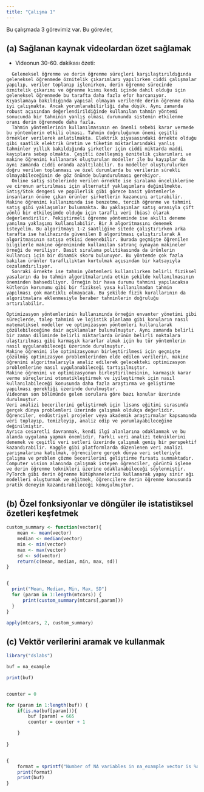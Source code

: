 ```yaml
---
title: "Çalışma 1"
---
```


Bu çalışmada 3 görevimiz var. Bu görevler,

## (a) Sağlanan kaynak videolardan özet sağlamak

- Videonun 30-60. dakikası özeti:

```
  Geleneksel öğrenme ve derin öğrenme süreçleri karşılaştırıldığında geleneksel öğrenmede öznitelik çıkarımları yapılırken ciddi çalışmalar yapılıp, veriler toplanıp işlenirken, derin öğrenme sürecinde öznitelik çıkarımı ve öğrenme kısmı kendi içinde dahil olduğu için geleneksel öğrenmede bu tarafta daha fazla efor harcanıyor. Kıyaslamaya bakıldığında yapısal olmayan verilerde derin öğrenme daha iyi çalışmakta. Ancak yorumlanabilirliği daha düşük. Aynı zamanda robust açısından değerlendirildiğinde kullanılan tahmin yöntemi sonucunda bir tahminin yanlış olması durumunda sistemin etkilenme oranı derin öğrenmede daha fazla.  
  Tahmin yöntemlerinin kullanılmasının en önemli sebebi karar vermede bu yöntemlerin etkili olması. Tahmin doğruluğunun önemi çeşitli örnekler verilerek anlatılmakta. Elektrik piyasasındaki örnekte olduğu gibi saatlik elektrik üretim ve tüketim miktarlarındaki yanlış tahminler yıllık bakıldığında şirketler için ciddi miktarda maddi kayıplara sebep olmakta. Çeşitli özelleşmiş öznitelik çıkarımları ve makine öğrenimi kullanarak oluşturulan modeller ile bu kayıplar da aynı zamanda ciddi oranda azaltılabilir. Bu modeller oluşturulurken doğru verilen toplanması ve özel durumlarda bu verilerin sürekli olmayabileceğinin de göz önünde bulundurulması gerekiyor. 
  Online satış sitelerinde verilen örnekte ise sıralama önceliklerine ve cironun artırılması için alternatif yaklaşımlara değinilmekte. Satış/Stok dengesi ve popülerlik gibi görece basit yöntemlerle insanların önüne çıkan ürünler şirketlerin kazancını artırabilir. Makine öğrenimi kullanımında ise benzetme, tercih öğrenme ve tahmini satış gibi yaklaşımlar bulunmakta. Bu yaklaşımlar satış oranıyla çift yönlü bir etkileşimde olduğu için taraflı veri (bias) olarak değerlendirilir. Pekiştirmeli öğrenme yönteminde ise akıllı deneme yanılma yaklaşımı kullanılabilir. Bir A algoritmasını denemek isteyelim. Bu algoritmayı 1-2 saatliğine sitede çalıştırırken arka tarafta ise halihazırda güvenilen B algoritması çalıştırılarak A algoritmasının satışa etkisi denenebilir. Burada geçmişte öğrenilen bilgilerle makine öğreniminde kullanılan satranç oynayan makineler örneği de veriliyor. Basit sıralama politikasında da ürünlerin kullanıcı için bir dinamik skoru bulunuyor. Bu yöntemde çok fazla bakılan ürünler taraflılıktan kurtulmak açısından bir katsayıyla cezalandırılıyor. 
  Sonraki örnekte ise tahmin yöntemleri kullanılırken belirli fiziksel yasaların da bu tahmin algoritmalarında etkin şekilde kullanılmasının öneminden bahsediliyor. Örneğin bir hava durumu tahmini yapılacaksa kütlenin korunumu gibi bir fiziksel yasa kullanılmadan tahmin yapılması çok mantıklı olmayacak. Bu şekilde fizik kurallarının da algoritmalara eklenmesiyle beraber tahminlerin doğruluğu artırılabilir. 

Optimizasyon yöntemlerinin kullanımında örneğin envanter yönetimi gibi süreçlerde, talep tahmini ve lojistik planlama gibi konuların nasıl matematiksel modeller ve optimizasyon yöntemleri kullanılarak çözülebileceğine dair açıklamalar bulunulmuştur. Aynı zamanda belirli bir zaman diliminde belirli miktarlarda ürünün belirli noktalara ulaştırılması gibi karmaşık kararlar almak için bu tür yöntemlerin nasıl uygulanabileceği üzerinde durulmuştur.
Makine öğrenimi ile optimizasyonun birleştirilmesi için geçmişte çözülmüş optimizasyon problemlerinden elde edilen verilerin, makine öğrenimi algoritmalarıyla analiz edilerek gelecekteki optimizasyon problemlerine nasıl uygulanabileceği tartışılmıştır.
Makine öğrenimi ve optimizasyonun birleştirilmesinin, karmaşık karar verme süreçlerini otomatikleştirmek ve iyileştirmek için nasıl kullanılabileceği konusunda daha fazla araştırma ve geliştirme yapılması gerektiği üzerinde durulmuştur.
Videonun son bölümünde gelen sorulara göre bazı konular üzerinde durulmuştur.
Veri analizi becerilerini geliştirmek için lisans eğitimi sırasında gerçek dünya problemleri üzerinde çalışmak oldukça değerlidir. Öğrenciler, endüstriyel projeler veya akademik araştırmalar kapsamında veri toplayıp, temizleyip, analiz edip ve yorumlayabileceğine değinilmiştir.
Ayrıca cesaretli davranmak, kendi ilgi alanlarına odaklanmak ve bu alanda uygulama yapmak önemlidir. Farklı veri analizi tekniklerini denemek ve çeşitli veri setleri üzerinde çalışmak geniş bir perspektif kazandırabilir. Kaggle gibi platformlarda düzenlenen veri analizi yarışmalarına katılmak, öğrencilere gerçek dünya veri setleriyle çalışma ve problem çözme becerilerini geliştirme fırsatı sunmaktadır. 
Computer vision alanında çalışmak isteyen öğrenciler, görüntü işleme ve derin öğrenme teknikleri üzerine odaklanabileceği söylenmiştir.  PyTorch gibi derin öğrenme kütüphanelerini kullanarak yapay sinir ağı modelleri oluşturmak ve eğitmek, öğrencilere derin öğrenme konusunda pratik deneyim kazandırabileceği konuşulmuştur.

```

## (b) Özel fonksiyonlar ve döngüler ile istatistiksel özetleri keşfetmek

```r
custom_summary <- function(vector){
    mean <- mean(vector)
    median <- median(vector)
    min <- min(vector)
    max <- max(vector)
    sd <- sd(vector)
    return(c(mean, median, min, max, sd))
}


{
  print("Mean, Median, Min, Max, SD")
  for (param in 1:length(mtcars)) {
      print(custom_summary(mtcars[,param]))
  }
}

apply(mtcars, 2, custom_summary)
```

## (c) Vektör verilerini aramak ve kullanmak

```r
library("dslabs")

buf = na_example

print(buf)


counter = 0

for (param in 1:length(buf)) {
	if(is.na(buf[param])){
		buf [param] = 665
		counter = counter + 1

	}
	
}


{
	format = sprintf("Number of NA variables in na_example vector is %d", counter)
	print(format)
	print(buf)
}

```
